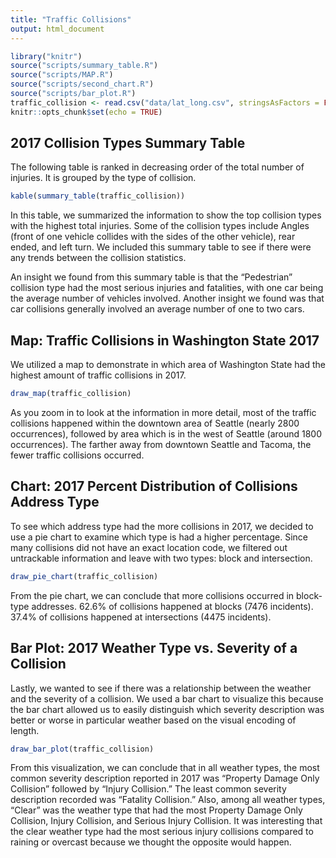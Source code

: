 ```yaml
---
title: "Traffic Collisions"
output: html_document
---
```


```r
library("knitr")
source("scripts/summary_table.R")
source("scripts/MAP.R")
source("scripts/second_chart.R")
source("scripts/bar_plot.R")
traffic_collision <- read.csv("data/lat_long.csv", stringsAsFactors = FALSE, fileEncoding="latin1")
knitr::opts_chunk$set(echo = TRUE)
```

## 2017 Collision Types Summary Table

The following table is ranked in decreasing order of the total number of injuries. It is grouped by the type of collision.

```r
kable(summary_table(traffic_collision))
```

In this table, we summarized the information to show the top collision types with the highest total injuries. Some of the collision types include Angles (front of one vehicle collides with the sides of the other vehicle), rear ended, and left turn. We included this summary table to see if there were any trends between the collision statistics.

An insight we found from this summary table is that the "Pedestrian" collision type had the most serious injuries and fatalities, with one car being the average number of vehicles involved. Another insight we found was that car collisions generally involved an average number of one to two cars.

## Map: Traffic Collisions in Washington State 2017

We utilized a map to demonstrate in which area of Washington State had the highest amount of traffic collisions in 2017.

```r
draw_map(traffic_collision)
```
As you zoom in to look at the information in more detail, most of the traffic collisions happened within the downtown area of Seattle (nearly 2800 occurrences), followed by area which is in the west of Seattle (around 1800 occurrences). The farther away from downtown Seattle and Tacoma, the fewer traffic collisions occurred.

## Chart: 2017 Percent Distribution of Collisions Address Type

To see which address type had the more collisions in 2017, we decided to use a pie chart to examine which type is had a higher percentage. Since many collisions did not have an exact location code, we filtered out untrackable information and leave with two types: block and intersection.

```r
draw_pie_chart(traffic_collision)
```

From the pie chart, we can conclude that more collisions occurred in block-type addresses. 62.6% of collisions happened at blocks (7476 incidents). 37.4% of collisions happened at intersections (4475 incidents).

## Bar Plot: 2017 Weather Type vs. Severity of a Collision

Lastly, we wanted to see if there was a relationship between the weather and the severity of a collision. We used a bar chart to visualize this because the bar chart allowed us to easily distinguish which severity description was better or worse in particular weather based on the visual encoding of length.

```r
draw_bar_plot(traffic_collision)
```

From this visualization, we can conclude that in all weather types, the most common severity description reported in 2017 was "Property Damage Only Collision" followed by "Injury Collision."  The least common severity description recorded was "Fatality Collision." Also, among all weather types, "Clear" was the weather type that had the most Property Damage Only Collision, Injury Collision, and Serious Injury Collision. It was interesting that the clear weather type had the most serious injury collisions compared to raining or overcast because we thought the opposite would happen.